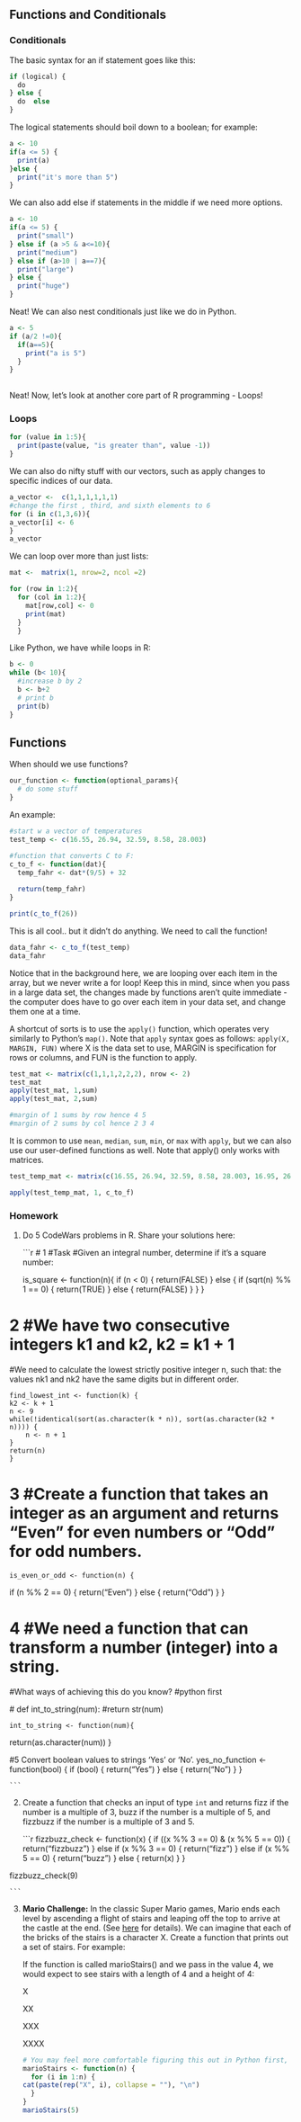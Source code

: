 ## Functions and Conditionals

### Conditionals

The basic syntax for an if statement goes like this:

```{r}
if (logical) {
  do 
} else {
  do  else
}
```

The logical statements should boil down to a boolean; for example:

```{r}
a <- 10
if(a <= 5) {
  print(a)
}else {
  print("it's more than 5")
}
```

We can also add else if statements in the middle if we need more options.

```{r}
a <- 10
if(a <= 5) {
  print("small")
} else if (a >5 & a<=10){
  print("medium")
} else if (a>10 | a==7){
  print("large")
} else {
  print("huge")
}  

```

Neat! We can also nest conditionals just like we do in Python.

```{r}
a <- 5
if (a/2 !=0){
  if(a==5){
    print("a is 5")
  }
}
    
```

Neat! Now, let's look at another core part of R programming - Loops!

### Loops

```{r}
for (value in 1:5){
  print(paste(value, "is greater than", value -1))
}

```

We can also do nifty stuff with our vectors, such as apply changes to specific indices of our data.

```{r}
a_vector <-  c(1,1,1,1,1,1)
#change the first , third, and sixth elements to 6
for (i in c(1,3,6)){
a_vector[i] <- 6
}
a_vector
```

We can loop over more than just lists:

```{r}
mat <-  matrix(1, nrow=2, ncol =2)

for (row in 1:2){ 
  for (col in 1:2){
    mat[row,col] <- 0
    print(mat)
  }
  }

```

Like Python, we have while loops in R:

```{r}
b <- 0
while (b< 10){
  #increase b by 2
  b <- b+2
  # print b
  print(b)
}

```

## Functions

When should we use functions?

```{r}
our_function <- function(optional_params){
  # do some stuff
}
```

An example:

```{r}
#start w a vector of temperatures
test_temp <- c(16.55, 26.94, 32.59, 8.58, 28.003)

#function that converts C to F:
c_to_f <- function(dat){
  temp_fahr <- dat*(9/5) + 32
  
  return(temp_fahr)
}

print(c_to_f(26))
```

This is all cool.. but it didn't do anything. We need to call the function!

```{r}
data_fahr <- c_to_f(test_temp)
data_fahr


```

Notice that in the background here, we are looping over each item in the array, but we never write a for loop! Keep this in mind, since when you pass in a large data set, the changes made by functions aren't quite immediate - the computer does have to go over each item in your data set, and change them one at a time.

A shortcut of sorts is to use the `apply()` function, which operates very similarly to Python's `map()`. Note that `apply` syntax goes as follows: `apply(X, MARGIN, FUN)` where X is the data set to use, MARGIN is specification for rows or columns, and FUN is the function to apply.

```{r}
test_mat <- matrix(c(1,1,1,2,2,2), nrow <- 2)
test_mat
apply(test_mat, 1,sum)
apply(test_mat, 2,sum)

#margin of 1 sums by row hence 4 5
#margin of 2 sums by col hence 2 3 4
```

It is common to use `mean`, `median`, `sum`, `min`, or `max` with `apply`, but we can also use our user-defined functions as well. Note that apply() only works with matrices.

```{r}
test_temp_mat <- matrix(c(16.55, 26.94, 32.59, 8.58, 28.003, 16.95, 26.64, 38.59, 18.58, 59.003), nrow = 2)

apply(test_temp_mat, 1, c_to_f)
```

### Homework

1.  Do 5 CodeWars problems in R. Share your solutions here:

    ```{r}
# 1    #Task
#Given an integral number, determine if it's a square number:
    
    is_square <- function(n){
  if (n < 0) {
    return(FALSE)
  } else {
    if (sqrt(n) %% 1 == 0) {
      return(TRUE)
    } else {
      return(FALSE)
    }
  }
}

# 2   #We have two consecutive integers k1 and k2, k2 = k1 + 1

#We need to calculate the lowest strictly positive integer n, such that: the values nk1 and nk2 have the same digits but in different order.
    
    find_lowest_int <- function(k) {
    k2 <- k + 1
    n <- 9
    while(!identical(sort(as.character(k * n)), sort(as.character(k2 * n)))) {
        n <- n + 1
    }
    return(n)
    }
    
# 3  #Create a function that takes an integer as an argument and returns "Even" for even numbers or "Odd" for odd numbers.  
    
    is_even_or_odd <- function(n) {
  if (n %% 2 == 0) {
    return("Even")
  } else {
    return("Odd")
  }
}

# 4    #We need a function that can transform a number (integer) into a string.

#What ways of achieving this do you know?
    #python first
    
   # def int_to_string(num):
    #return str(num)


    int_to_string <- function(num){
  return(as.character(num))
    }
    
#5    Convert boolean values to strings 'Yes' or 'No'.
    yes_no_function <- function(bool) {
 if (bool) {
    return("Yes")
  } else {
    return("No")
  }
}


    ```

2.  Create a function that checks an input of type `int` and returns fizz if the number is a multiple of 3, buzz if the number is a multiple of 5, and fizzbuzz if the number is a multiple of 3 and 5.

    ```{r}
    fizzbuzz_check <- function(x) {
  if ((x %% 3 == 0) & (x %% 5 == 0)) {
    return("fizzbuzz")
  } else if (x %% 3 == 0) {
    return("fizz")
  } else if (x %% 5 == 0) {
    return("buzz")
  } else {
    return(x)
  }
}

fizzbuzz_check(9)


    ```

3.  **Mario Challenge:** In the classic Super Mario games, Mario ends each level by ascending a flight of stairs and leaping off the top to arrive at the castle at the end. (See [here](https://youtu.be/-avspZlbOWU?t=55) for details). We can imagine that each of the bricks of the stairs is a character X. Create a function that prints out a set of stairs. For example:

    If the function is called marioStairs() and we pass in the value 4, we would expect to see stairs with a length of 4 and a height of 4:

    X

    XX

    XXX

    XXXX

    ```{r}
    # You may feel more comfortable figuring this out in Python first, then translating into R later.
    marioStairs <- function(n) {
  for (i in 1:n) {
    cat(paste(rep("X", i), collapse = ""), "\n")
  }
}
marioStairs(5)
    ```
